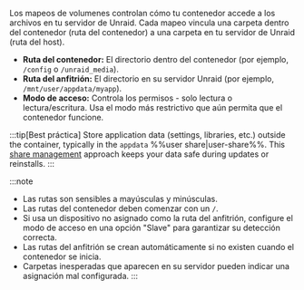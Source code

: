 Los mapeos de volumenes controlan cómo tu contenedor accede a los archivos en tu servidor de Unraid. Cada mapeo vincula una carpeta dentro del contenedor (ruta del contenedor) a una carpeta en tu servidor de Unraid (ruta del host).

- **Ruta del contenedor:** El directorio dentro del contenedor (por ejemplo, `/config` o `/unraid_media`).
- **Ruta del anfitrión:** El directorio en su servidor Unraid (por ejemplo, `/mnt/user/appdata/myapp`).
- **Modo de acceso:** Controla los permisos - solo lectura o lectura/escritura. Usa el modo más restrictivo que aún permita que el contenedor funcione.

:::tip[Best práctica]
Store application data (settings, libraries, etc.) outside the container, typically in the `appdata` %%user share|user-share%%. This [share management](../../../manage-storage/shares.mdx) approach keeps your data safe during updates or reinstalls.
:::

:::note

- Las rutas son sensibles a mayúsculas y minúsculas.
- Las rutas del contenedor deben comenzar con un `/`.
- Si usa un dispositivo no asignado como la ruta del anfitrión, configure el modo de acceso en una opción "Slave" para garantizar su detección correcta.
- Las rutas del anfitrión se crean automáticamente si no existen cuando el contenedor se inicia.
- Carpetas inesperadas que aparecen en su servidor pueden indicar una asignación mal configurada.
  :::

